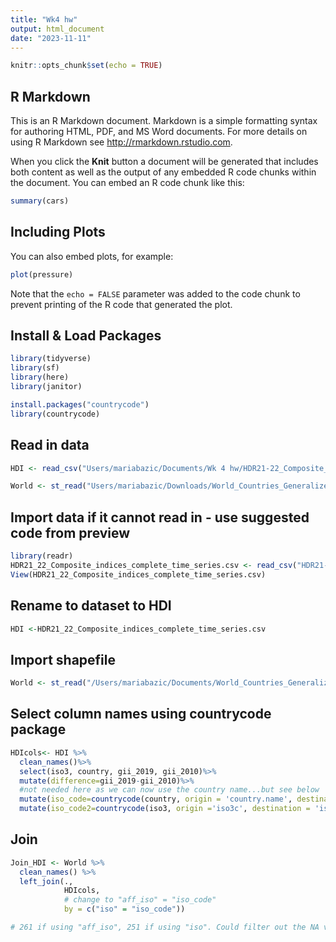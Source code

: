 ```yaml
---
title: "Wk4 hw"
output: html_document
date: "2023-11-11"
---
```


```r
knitr::opts_chunk$set(echo = TRUE)
```

## R Markdown

This is an R Markdown document. Markdown is a simple formatting syntax for authoring HTML, PDF, and MS Word documents. For more details on using R Markdown see <http://rmarkdown.rstudio.com>.

When you click the **Knit** button a document will be generated that includes both content as well as the output of any embedded R code chunks within the document. You can embed an R code chunk like this:

```r
summary(cars)
```

## Including Plots

You can also embed plots, for example:

```r
plot(pressure)
```

Note that the `echo = FALSE` parameter was added to the code chunk to prevent printing of the R code that generated the plot.

## Install & Load Packages
```r
library(tidyverse)
library(sf)
library(here)
library(janitor)

install.packages("countrycode")
library(countrycode)
```

## Read in data
```r
HDI <- read_csv("Users/mariabazic/Documents/Wk 4 hw/HDR21-22_Composite_indices_complete_time_series.csv")

World <- st_read("Users/mariabazic/Downloads/World_Countries_Generalized/World_Countries_Generalized.shp")
```

## Import data if it cannot read in - use suggested code from preview
```r
library(readr)
HDR21_22_Composite_indices_complete_time_series.csv <- read_csv("HDR21-22_Composite_indices_complete_time_series.csv")
View(HDR21_22_Composite_indices_complete_time_series.csv)
```
## Rename to dataset to HDI
```r
HDI <-HDR21_22_Composite_indices_complete_time_series.csv
```

## Import shapefile
```r
World <- st_read("/Users/mariabazic/Documents/World_Countries_Generalized/World_Countries_Generalized.shp")
```
## Select column names using countrycode package
```r
HDIcols<- HDI %>%
  clean_names()%>%
  select(iso3, country, gii_2019, gii_2010)%>%
  mutate(difference=gii_2019-gii_2010)%>%
  #not needed here as we can now use the country name...but see below
  mutate(iso_code=countrycode(country, origin = 'country.name', destination = 'iso2c'))%>%
  mutate(iso_code2=countrycode(iso3, origin ='iso3c', destination = 'iso2c'))

```
## Join
```r
Join_HDI <- World %>% 
  clean_names() %>%
  left_join(., 
            HDIcols,
            # change to "aff_iso" = "iso_code"
            by = c("iso" = "iso_code"))

# 261 if using "aff_iso", 251 if using "iso". Could filter out the NA values.
```


